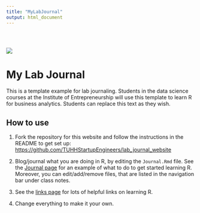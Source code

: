 ```yaml
---
title: "MyLabJournal"
output: html_document
---
```


<div class="row" style="padding-top: 30px;">
![](images/logo.png)
</div>

# **My Lab Journal**

This is a template example for lab journaling. Students in the data science courses at the Institute of Entrepreneurship will use this template to learn R for business analytics. Students can replace this text as they wish.

## How to use

1. Fork the repository for this website and follow the instructions in the README to get set up: [https://github.com/TUHHStartupEngineers/lab_journal_website](https://github.com/TUHHStartupEngineers/lab_journal_website)

2. Blog/journal what you are doing in R, by editing the `Journal.Rmd` file. See the [Journal page](https://tuhhstartupengineers.github.io/lab_journal_website/journal.html) for an example of what to do to get started learning R. Moreover, you can edit/add/remove files, that are listed in the navigation bar under class notes.

3. See the [links page](https://tuhhstartupengineers.github.io/lab_journal_website/Links.html) for lots of helpful links on learning R.

4. Change everything to make it your own.